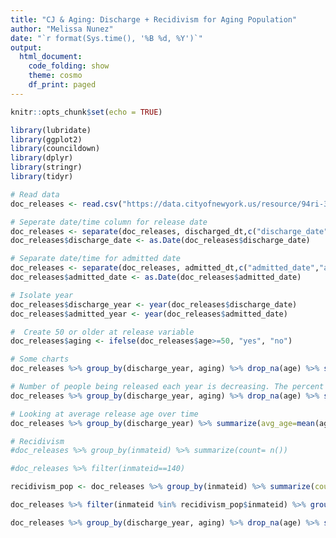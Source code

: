 ```yaml
---
title: "CJ & Aging: Discharge + Recidivism for Aging Population"
author: "Melissa Nunez"
date: "`r format(Sys.time(), '%B %d, %Y')`"
output: 
  html_document:
    code_folding: show
    theme: cosmo
    df_print: paged
---
```


```r
knitr::opts_chunk$set(echo = TRUE)
```


```r
library(lubridate)
library(ggplot2)
library(councildown)
library(dplyr)
library(stringr)
library(tidyr)

# Read data
doc_releases <- read.csv("https://data.cityofnewyork.us/resource/94ri-3ium.csv?$limit=999999999", na.strings=c("","NA"))

# Seperate date/time column for release date
doc_releases <- separate(doc_releases, discharged_dt,c("discharge_date","discharge_time"),sep="T")
doc_releases$discharge_date <- as.Date(doc_releases$discharge_date)

# Separate date/time for admitted date
doc_releases <- separate(doc_releases, admitted_dt,c("admitted_date","admitted_time"),sep="T")
doc_releases$admitted_date <- as.Date(doc_releases$admitted_date)

# Isolate year
doc_releases$discharge_year <- year(doc_releases$discharge_date)
doc_releases$admitted_year <- year(doc_releases$admitted_date)

#  Create 50 or older at release variable
doc_releases$aging <- ifelse(doc_releases$age>=50, "yes", "no")

# Some charts
doc_releases %>% group_by(discharge_year, aging) %>% drop_na(age) %>% summarize(count=n()) %>% mutate(percent=count/sum(count)) %>% ggplot(aes(x=discharge_year, y=percent, fill=aging)) + geom_bar(stat="identity", position=position_dodge())

# Number of people being released each year is decreasing. The percent of those being released that are 50+ and older has also been decreasing
doc_releases %>% group_by(discharge_year, aging) %>% drop_na(age) %>% summarize(count=n()) %>% mutate(percent=count/sum(count)) %>% filter(discharge_year!=2023) %>% ggplot(aes(x=discharge_year, y=count, fill=aging)) + geom_bar(stat="identity")

# Looking at average release age over time
doc_releases %>% group_by(discharge_year) %>% summarize(avg_age=mean(age, na.rm=TRUE), median_age=median(age, na.rm=TRUE)) %>% ggplot(aes(x=discharge_year, y = avg_age)) + geom_point() + geom_line()

# Recidivism
#doc_releases %>% group_by(inmateid) %>% summarize(count= n())

#doc_releases %>% filter(inmateid==140)

recidivism_pop <- doc_releases %>% group_by(inmateid) %>% summarize(count= n()) %>% filter(count>=2)

doc_releases %>% filter(inmateid %in% recidivism_pop$inmateid) %>% group_by(discharge_year, aging) %>% drop_na(age) %>% summarize(count=n()) %>% mutate(percent=count/sum(count)) %>% filter(discharge_year!=2023) %>% ggplot(aes(x=discharge_year, y=count, fill=aging)) + geom_bar(stat="identity")

doc_releases %>% group_by(discharge_year, aging) %>% drop_na(age) %>% summarize(count=n()) %>% mutate(percent=count/sum(count)) %>% filter(discharge_year!=2023) %>% ggplot(aes(x=discharge_year, y=count, fill=aging)) + geom_bar(stat="identity")

```


